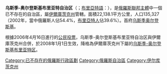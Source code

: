 {{Infobox Former Subdivision
|native_name = {{nobold|{{lang|ru|Усть-Ордынский Бурятский автономный округ}}}}<br>{{nobold|{{lang|bua|Усть-Ордын (Усть-Ордагай) Буряадай автономито тойрог}}}}
|conventional_long_name = 乌斯季-奥尔登斯基布里亚特自治区
|common_name = 乌斯季-奥尔登斯基
|subdivision = [[俄罗斯自治区|自治区]]
|nation ={{RUS}}
|year_start = 1937年
|date_start = 9月
|event1_start = 成立
|date1_event =  
|year1_start = 
|year_end = 2008年
|event_end = 并入[[伊尔库茨克州|伊尔库茨克州]]
|date_end = 1月1日
|p1 = 
|flag_p1 = 
|s1 = 伊尔库茨克州
|flag_s1 = Flag of Irkutsk Oblast.svg
|s2 = 
|flag_s2 = 
|image_flag = Flag of Ust-Orda Buryat Autonomous Okrug.svg
|image_coat = Arms Ust-Orda.svg
|image_map = RussiaUst-OrdaBuryatia2007-07.svg
|image_map_caption =
|capital = [[乌斯季奥尔登斯基|乌斯季奥尔登斯基]]
|common_languages       = 
|stat_year1             = 
|stat_area1             = 
|stat_pop1              = 
|today = {{RUS}}
}}
'''乌斯季-奥尔登斯基布里亚特自治区'''（{{lang-rus|Усть-Ордынский Бурятский автономный округ|Ust-Ordynsky Buryatsky avtonomny okrug}}；[[布里亞特語|布里亞特語]]：{{lang|bua|Усть-Ордын (Усть-Ордагай) Буряадай автономито тойрог}}），是[[俄羅斯聯邦主體|俄羅斯聯邦主體]]中一個已不存在的自治區，屬[[伊爾庫茨克州|伊爾庫茨克州]]管轄。面積22,138.1平方公里，人口135,327（2002年，當中俄羅斯人佔54.4%，[[布里亞特人|布里亞特人]]佔39.6%）。首府[[乌斯季奥尔登斯基|乌斯季奥尔登斯基]]。

根據2006年4月16日進行的[[公民投票|公民投票]]，乌斯季-奥尔登斯基布里亚特自治区與伊爾庫茨克州合併，於2008年1月1日生效，降格為伊爾庫茨克州下屬的[[乌斯季-奥尔登斯基布里亚特区|乌斯季-奥尔登斯基布里亚特区]]。

{{俄羅斯聯邦主體合併}}
[[Category:已不存在的俄羅斯行政區劃|Category:已不存在的俄羅斯行政區劃]]
[[Category:俄羅斯自治區|Category:俄羅斯自治區]]
[[Category:伊尔库茨克州|Category:伊尔库茨克州]]